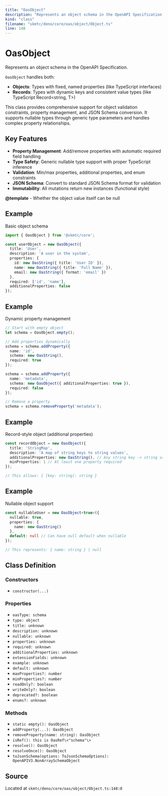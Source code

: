 ```yaml
---
title: "OasObject"
description: "Represents an object schema in the OpenAPI Specification."
kind: "class"
filename: "skmtc/deno/core/oas/object/Object.ts"
line: 148
---
```


# OasObject

Represents an object schema in the OpenAPI Specification.

`OasObject` handles both:
- **Objects**: Types with fixed, named properties (like TypeScript interfaces)
- **Records**: Types with dynamic keys and consistent value types (like TypeScript Record\<string, T\>)

This class provides comprehensive support for object validation constraints,
property management, and JSON Schema conversion. It supports nullable types
through generic type parameters and handles complex property relationships.

## Key Features

- **Property Management**: Add/remove properties with automatic required field handling
- **Type Safety**: Generic nullable type support with proper TypeScript inference
- **Validation**: Min/max properties, additional properties, and enum constraints
- **JSON Schema**: Convert to standard JSON Schema format for validation
- **Immutability**: All mutations return new instances (functional style)


**@template** - Whether the object value itself can be null


## Example

Basic object schema
```typescript
import { OasObject } from '@skmtc/core';

const userObject = new OasObject({
  title: 'User',
  description: 'A user in the system',
  properties: {
    id: new OasString({ title: 'User ID' }),
    name: new OasString({ title: 'Full Name' }),
    email: new OasString({ format: 'email' })
  },
  required: ['id', 'name'],
  additionalProperties: false
});
```


## Example

Dynamic property management
```typescript
// Start with empty object
let schema = OasObject.empty();

// Add properties dynamically
schema = schema.addProperty({
  name: 'id',
  schema: new OasString(),
  required: true
});

schema = schema.addProperty({
  name: 'metadata',
  schema: new OasObject({ additionalProperties: true }),
  required: false
});

// Remove a property
schema = schema.removeProperty('metadata');
```


## Example

Record-style object (additional properties)
```typescript
const recordObject = new OasObject({
  title: 'StringMap',
  description: 'A map of string keys to string values',
  additionalProperties: new OasString(), // Any string key -> string value
  minProperties: 1 // At least one property required
});

// This allows: { [key: string]: string }
```


## Example

Nullable object support
```typescript
const nullableUser = new OasObject<true>({
  nullable: true,
  properties: {
    name: new OasString()
  },
  default: null // Can have null default when nullable
});

// This represents: { name: string } | null
```

## Class Definition

### Constructors

- `constructor(...)`

### Properties

- `oasType: schema`
- `type: object`
- `title: unknown`
- `description: unknown`
- `nullable: unknown`
- `properties: unknown`
- `required: unknown`
- `additionalProperties: unknown`
- `extensionFields: unknown`
- `example: unknown`
- `default: unknown`
- `maxProperties?: number`
- `minProperties?: number`
- `readOnly?: boolean`
- `writeOnly?: boolean`
- `deprecated?: boolean`
- `enums?: unknown`

### Methods

- `static empty(): OasObject`
- `addProperty(...): OasObject`
- `removeProperty(name: string): OasObject`
- `isRef(): this is OasRef\<"schema"\>`
- `resolve(): OasObject`
- `resolveOnce(): OasObject`
- `toJsonSchema(options: ToJsonSchemaOptions): OpenAPIV3.NonArraySchemaObject`

## Source

Located at `skmtc/deno/core/oas/object/Object.ts:148:0`
